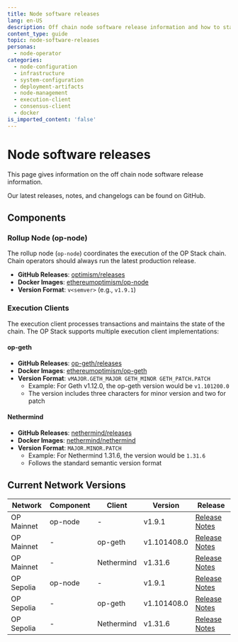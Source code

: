 ```yaml
---
title: Node software releases
lang: en-US
description: Off chain node software release information and how to stay up to date.
content_type: guide
topic: node-software-releases
personas:
  - node-operator
categories:
  - node-configuration
  - infrastructure
  - system-configuration
  - deployment-artifacts
  - node-management
  - execution-client
  - consensus-client
  - docker
is_imported_content: 'false'
---
```



# Node software releases

This page gives information on the off chain node software release information.

<Callout type="info">
  Our latest releases, notes, and changelogs can be found on GitHub.
</Callout>

## Components

### Rollup Node (op-node)

The rollup node (`op-node`) coordinates the execution of the OP Stack chain. Chain operators should always run the latest production release.

*   **GitHub Releases**: [optimism/releases](https://github.com/ethereum-optimism/optimism/releases)
*   **Docker Images**: [ethereumoptimism/op-node](https://hub.docker.com/r/ethereumoptimism/op-node/tags)
*   **Version Format**: `v<semver>` (e.g., `v1.9.1`)

### Execution Clients

The execution client processes transactions and maintains the state of the chain. The OP Stack supports multiple execution client implementations:

#### op-geth

*   **GitHub Releases**: [op-geth/releases](https://github.com/ethereum-optimism/op-geth/releases)
*   **Docker Images**: [ethereumoptimism/op-geth](https://hub.docker.com/r/ethereumoptimism/op-geth/tags)
*   **Version Format**: `vMAJOR.GETH_MAJOR GETH_MINOR GETH_PATCH.PATCH`
    *   Example: For Geth v1.12.0, the op-geth version would be `v1.101200.0`
    *   The version includes three characters for minor version and two for patch

#### Nethermind

*   **GitHub Releases**: [nethermind/releases](https://github.com/NethermindEth/nethermind/releases)
*   **Docker Images**: [nethermind/nethermind](https://hub.docker.com/r/nethermind/nethermind/tags)
*   **Version Format**: `MAJOR.MINOR.PATCH`
    *   Example: For Nethermind 1.31.6, the version would be `1.31.6`
    *   Follows the standard semantic version format

## Current Network Versions

| Network    | Component | Client     | Version     | Release                                                                                |
| ---------- | --------- | ---------- | ----------- | -------------------------------------------------------------------------------------- |
| OP Mainnet | op-node   | -          | v1.9.1      | [Release Notes](https://github.com/ethereum-optimism/optimism/releases/tag/v1.9.1)     |
| OP Mainnet | -         | op-geth    | v1.101408.0 | [Release Notes](https://github.com/ethereum-optimism/op-geth/releases/tag/v1.101408.0) |
| OP Mainnet | -         | Nethermind | v1.31.6     | [Release Notes](https://github.com/NethermindEth/nethermind/releases/tag/1.31.6)       |
| OP Sepolia | op-node   | -          | v1.9.1      | [Release Notes](https://github.com/ethereum-optimism/optimism/releases/tag/v1.9.1)     |
| OP Sepolia | -         | op-geth    | v1.101408.0 | [Release Notes](https://github.com/ethereum-optimism/op-geth/releases/tag/v1.101408.0) |
| OP Sepolia | -         | Nethermind | v1.31.6     | [Release Notes](https://github.com/NethermindEth/nethermind/releases/tag/1.31.6)       |
